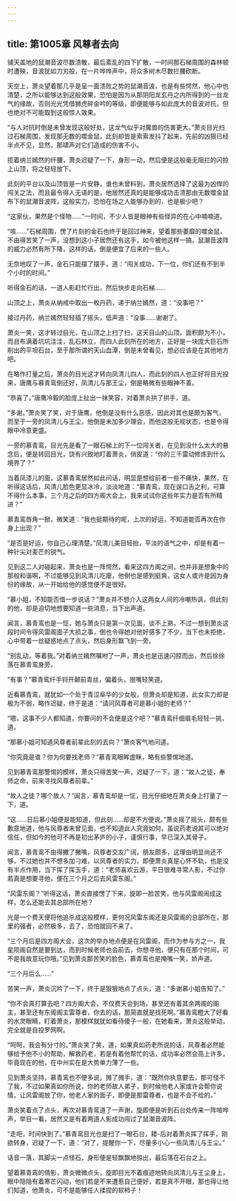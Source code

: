 ```yaml
---
---
---
```

title: 第1005章 风尊者去向
---



铺天盖地的鼠潮音波尽数溃散，最后紊乱的四下扩散，一时间那石梯周围的森林顿时遭殃，音波犹如刀刃般，在一片哗哗声中，将众多树木尽数拦腰砍断。

天空上，萧炎望着那几乎是呈一面溃败之势的鼠潮音波，也是有些愕然，他心中也清楚，之所以能够达到这般效果，恐怕是因为从那阴阳龙玄丹之内所得到的一丝龙气的缘故，否则光光凭借狮虎碎金吟的等级，即便能够与如此庞大的音波对抗，但也绝对不可能取到这般惊人效果。

“与人对抗时倒是未曾发现这般好处，这龙气似乎对魔兽的伤害更大。”萧炎目光扫过石梯周围，发现那无数的噬金鼠，此刻却皆是索索发抖了起来，先前的凶狠已经半点不见，显然，那啸声对它们造成的伤害不小。

揽着纳兰嫣然的纤腰，萧炎迟疑了一下，身形一动，然后便是这般毫无阻拦的闪掠上山顶，将之轻轻放下。

此刻的平台以及山顶皆是一片安静，谁也未曾料到，萧炎居然选择了这最为凶悍的闯关之法，而且最令得人无语的是，他居然还真的是能够成功击溃那由无数噬金鼠布下的鼠潮音波阵，这般实力，恐怕在场之人能够办到的，也是极少吧？

“这家伙，果然是个怪物……”一时间，不少人皆是眼神有些怪异的在心中喃喃道。

“咳……”石梯周围，愣了片刻的金石也终于是回过神来，望着那些萎靡的噬金鼠，不由得苦笑了一声，没想到这小子居然还有这手，如今被他这样一搞，鼠潮音波阵的威力必然有所下降，这样的话，倒是便宜了后来的一些人。

无奈地叹了一声，金石只能摆了摆手，道：“闯关成功，下一位，你们还有不到半个小时的时间。”

听得金石的话，一道人影赶忙行出，然后快步走向石梯……

山顶之上，萧炎从纳戒中取出一枚丹药，递于纳兰嫣然，道：“没事吧？”

接过丹药，纳兰嫣然轻轻插了摇头，低声道：“没事……谢谢了。

萧炎一笑，这才转过目光，在山顶之上扫了扫，这天目山的山顶，面积颇为不小，而且布满着坑坑洼洼，乱石林立，而四人此刻所在的地方，正好是一块庞大巨石所削出的平坦石台，至于那所谓的天山血潭，倒是未曾看见，想必应该是在其他地方吧。

在略作打量之后，萧炎的目光这才转向凤清儿四人，而此刻的四人也正好将目光投来，唐鹰与慕青鸾倒还好，凤清儿与那王尘，倒是略微有些眼神不善。

“恭喜了。”唐鹰冷毅的脸庞上扯出一抹笑容，对着萧炎拱了拱手，道。

“多谢。”萧炎笑了笑，对于唐鹰，他倒是没有什么恶感，因此对其也是颇为客气，而至于一旁的凤清儿与王尘，他倒是未加多少理会，而他这般无视状态，也是令得眼中冷意更盛。

一旁的慕青鸾，目光先是看了一眼石梯上的下一位闯关者，在见到没什么太大的悬念后，便是转回目光，饶有兴致地盯着萧炎，俏皮道：“你的三千雷动修炼到什么境界了？”

当着凤漆儿的面，这慕青鸾居然如此问话，明显是想给前者一些不痛快，果然，在听得这话后，风清儿脸色更显冰冷，淡淡地道：“慕青鸾，现在逞口舌之利，可算不得什么本事，三个月之后的四方阁大会上，我来试试你这些年实力是否有所精进？”

慕青鸾唇角一掀，微笑道：“我也挺期待的呢，上次的好运，不知道能否再次在你身上出现？”

“是否是好运，你自己心理清楚。”凤清儿美目轻抬，平淡的语气之中，却是有着一种针尖对麦芒的锐气。

见到这二人对碰起来，萧炎也是一阵愕然，看来这四方阁之间，也并非是想象中的那般和谐啊，不过能够见到风清儿吃瘪，他倒也是感到挺爽，这女人或许是因为身份的缘故，从一开始给他的感觉便不是很好。

“慕小姐，不知能否借一步说话？”萧炎并不想介入这两女人间的冷嘲热讽，但此刻的他，却是迫切地想要知道一些消息，当下出声道。

闻言，慕青鸾也是一怔，她与萧炎只是第一次见面，谈不上熟，不过一想到萧炎这段时间令得风雷阁面子大损之事，倒也令得她对他好感多了不少，当下也未拒绝，心中带着一丝疑惑地点了点头，然后身形飘飞到一旁。

“别乱动，等着我。”对着纳兰嫣然嘱咐了一声，萧炎也是迅速闪掠而出，然后徐徐落在慕青鸾身旁。

“有事？”慕青鸾纤手锊开颡前青丝，偏着头，抿嘴轻笑道。

近看慕青鸾，就犹如一个处于青涩阜华的少女般，但萧炎却是知道，此女实力却是极为不弱，略作迟疑，终于是道：“请问风尊者可是慕小姐的老师？”

“嗯，这事不少人都知道，你要问的不会便是这个吧？”慕青鸾纤细眉毛轻轻一挑，道。

“那慕小姐可知道风尊者前辈此刻的去向？”萧炎客气地问道。

“你究竟是谁？你为何要找老师？”慕青鸾眼眸虚眯，略有些警惕地道。

见到慕青鸾那警惕的模样，萧炎只得苦笑一声，迟疑了一下，道：“故人之徒，奉师之命，前来寻找风尊者前辈。”

“故人之徒？哪个故人？”闻言，慕青鸾却是一怔，目光仔细地在萧炎身上打量了一下，道。

“这……日后慕小姐便是能知道，但此刻……却是不方便说。”萧炎摇了摇头，颇有些歉意地道，他与风尊者未曾见面，也不知道此人究竟如何，虽说药老说其可以绝对信任，但如今的他可不再是初出茅庐的小子，谨慎行事，早已深入其骨子。

闻言，慕青鸾不由得撇了撇嘴，风尊者交友广阔，朋友颇多，这理由明显尚还不够，不过她也并不想多加刁难，以风尊者的实力，即便萧炎真是心怀不轨，也是没有半点作用，当下挥了挥玉手，道：“老师喜欢云游，平日很难寻常人影，不过你若真是想要寻他，便在三个月之后去风雷东阁。”

“风雷东阁？”听得这话，萧炎直接愣了下来，旋即一脸苦笑，他与风雷阁闹成这样，怎么还能去其总部所在地？

光是一个费天便将他追杀成这般模样，更何况风雷东阁还是风雷阁的总部所在，那里的强者，必然极多，去了，恐怕就回不来了。

“三个月后是四方阁大会，这次的举办地点便是在风雷阁，而作为参与方之一，我星陨阁自然是要到达，而到时候老师也会前去，你想寻他，便只有在那个时间，可不是我故意玩你哦。”见到萧炎那苦笑的脸色，慕青鸾也是掩嘴一笑，娇声道。

“三个月后么……”

苦笑一声，萧炎沉吟了一下，终于是狠狠地点了点头，道：“多谢慕小姐告知了。”

“你不会真打算去吧？四方阁大会，不仅费天会到场，甚至还有着其余两阁的阁主，甚至还有东阁阁主雷尊者，你去的话，那简直就是找死啊。”慕青鸾瞪大了好看的水灵眼睛，盯着萧炎，那模样就犹如看待傻子一般，在她看来，萧炎这般举动，完全就是自投罗网啊。

“呵呵，我会有分寸的。”萧炎笑了笑，道，如果真如药老所说的话，风尊者必然能够给予他不小的帮助，解救药老，若是有着他帮忙的话，成功率必然会高上许多，毕竟现在的他，在中州实在是大势单力薄了一些。

见到萧炎坚持，慕青鸾也不便多说，摊了摊手，道：“既然你执意要去，那可怪不了我，不过如果真如你所说，你的老师故人弟子，到时候他老人家或许会帮你说情，让风雷阁放了你，他老人家的面子，即便是那雷尊者，也是不会不给的。”

萧炎笑着点了点头，再次对慕青鸾道了一声谢，旋即便是听到石台处传来一阵喧哗声，举目一看，居然又是有着两道人影成功闯过了鼠潮音波阵。

“走吧，时间快到了。”慕青鸾目光也是扫了一眼石台，耧-后对着萧炎挥了挥手，刚欲转身，迟疑了一下，道：“对了，提醒你一下，尽量多小心一些凤清儿与王尘。”

话音一落，其脚尖一点怪石，身形便是轻飘飘地掠出，最后落在石台之上。

望着慕青鸾的倩影，萧炎微微点头，旋即目光不着痕迹地转向凤清儿与王尘身上，眼中隐隐有着寒芒闪动，他们若是不来遭惹自己便好，若是真不开眼，那也得让他们知道，他萧炎，可不是能够任人揉捏的软柿子！